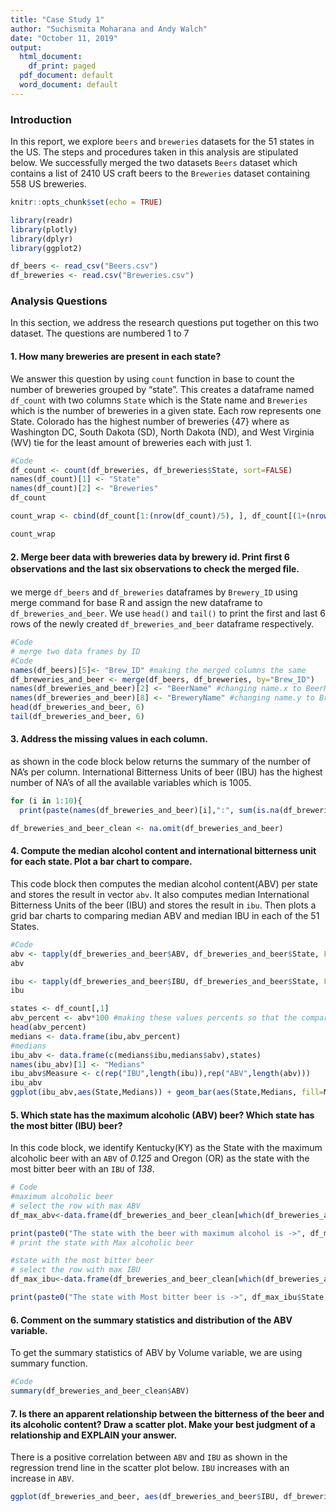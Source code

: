 ```yaml
---
title: "Case Study 1"
author: "Suchismita Moharana and Andy Walch"
date: "October 11, 2019"
output:
  html_document:
    df_print: paged
  pdf_document: default
  word_document: default
---
```


### Introduction
In this report, we explore `beers` and `breweries` datasets for the 51 states in the US. The steps and procedures taken in this analysis are stipulated below. We successfully merged the two datasets `Beers` dataset which contains a list of 2410 US craft beers to the `Breweries` dataset containing 558 US breweries.

```r
knitr::opts_chunk$set(echo = TRUE)
```

```r
library(readr)
library(plotly)
library(dplyr)
library(ggplot2)

df_beers <- read_csv("Beers.csv")
df_breweries <- read.csv("Breweries.csv")
```

### Analysis Questions

In this section, we address the research questions put together on this two dataset. The questions are numbered 1 to 7

#### 1. How many breweries are present in each state?

We answer this question by using `count` function in base to count the number of breweries grouped by "state". This creates a dataframe named `df_count` with two columns `State` which is the State name and `Breweries` which is the number of breweries in a given state. Each row represents one State. Colorado has the highest number of breweries {47} where as Washington DC, South Dakota (SD), North Dakota (ND), and West Virginia (WV) tie for the least amount of breweries each with just 1.
```r

#Code
df_count <- count(df_breweries, df_breweries$State, sort=FALSE)
names(df_count)[1] <- "State"
names(df_count)[2] <- "Breweries"
df_count

count_wrap <- cbind(df_count[1:(nrow(df_count)/5), ], df_count[(1+(nrow(df_count)/5)):(10+(nrow(df_count)/5)), ], df_count[(11+(nrow(df_count)/5)):(20+(nrow(df_count)/5)),], df_count[(21+(nrow(df_count)/5)):(30+(nrow(df_count)/5)),], df_count[(31+(nrow(df_count)/5)):(40+(nrow(df_count)/5)),])

count_wrap 

```

#### 2. Merge beer data with breweries data by brewery id. Print ﬁrst 6 observations and the last six observations to check the merged ﬁle.
 we merge `df_beers` and `df_breweries` dataframes by `Brewery_ID` using merge command for base R and assign the new dataframe to `df_breweries_and_beer`. We use `head()` and `tail()` to print the first and last 6 rows of the newly created `df_breweries_and_beer` dataframe respectively. 
```r

#Code
# merge two data frames by ID
#Code
names(df_beers)[5]<- "Brew_ID" #making the merged columns the same
df_breweries_and_beer <- merge(df_beers, df_breweries, by="Brew_ID")
names(df_breweries_and_beer)[2] <- "BeerName" #changing name.x to BeerName
names(df_breweries_and_beer)[8] <- "BreweryName" #changing name.y to BreweryName
head(df_breweries_and_beer, 6)
tail(df_breweries_and_beer, 6)


```

#### 3. Address the missing values in each column.
 as shown in the code block below returns the summary of the number of NA's per column. International Bitterness Units of beer (IBU) has the highest number of NA's  of all the available variables which is 1005.
```r

for (i in 1:10){
  print(paste(names(df_breweries_and_beer)[i],":", sum(is.na(df_breweries_and_beer[,i]))))}

df_breweries_and_beer_clean <- na.omit(df_breweries_and_beer)

```

#### 4. Compute the median alcohol content and international bitterness unit for each state. Plot a bar chart to compare.
This code block then computes the median alcohol content(ABV) per state and stores the result in vector `abv`. It also computes median International Bitterness Units of the beer (IBU) and stores the result in `ibu`. Then plots a grid bar charts to comparing median ABV and median IBU in each of the 51 States. 

```r



#Code
abv <- tapply(df_breweries_and_beer$ABV, df_breweries_and_beer$State, FUN=median, na.rm=TRUE)
abv

ibu <- tapply(df_breweries_and_beer$IBU, df_breweries_and_beer$State, FUN=median, na.rm=TRUE)
ibu

states <- df_count[,1]
abv_percent <- abv*100 #making these values percents so that the comparisons are easier to see on the graph
head(abv_percent)
medians <- data.frame(ibu,abv_percent)
#medians
ibu_abv <- data.frame(c(medians$ibu,medians$abv),states)
names(ibu_abv)[1] <- "Medians"
ibu_abv$Measure <- c(rep("IBU",length(ibu)),rep("ABV",length(abv)))
ibu_abv
ggplot(ibu_abv,aes(State,Medians)) + geom_bar(aes(State,Medians, fill=Measure),stat="identity",position="dodge",width=.7)+scale_fill_manual("Medians\n", values=c("red","blue"), labels=c("ABV","IBU")) + labs(x="\nStates",y="Medians\n")+ theme_bw(base_size=14) + theme(axis.text.x = element_text(angle=90,hjust=1,size=7)) + ggtitle("Comparing Medians of ABV and IBU") 

```


#### 5. Which state has the maximum alcoholic (ABV) beer? Which state has the most bitter (IBU) beer?
In this code block, we identify Kentucky(KY) as the State with the maximum alcoholic beer with an `ABV` of *0.125* and Oregon (OR) as the state with the most bitter beer with an `IBU` of *138*.
```r
# Code
#maximum alcoholic beer
# select the row with max ABV
df_max_abv<-data.frame(df_breweries_and_beer_clean[which(df_breweries_and_beer_clean$ABV==max(df_breweries_and_beer_clean$ABV)),])

print(paste0("The state with the beer with maximum alcohol is ->", df_max_abv$State, " with an ABV of ", df_max_abv$ABV)) 
# print the state with Max alcoholic beer 

#state with the most bitter beer
# select the row with max IBU
df_max_ibu<-data.frame(df_breweries_and_beer_clean[which(df_breweries_and_beer_clean$IBU==max(df_breweries_and_beer_clean$IBU)),]) 

print(paste0("The state with Most bitter beer is ->", df_max_ibu$State, " with IBU of ", df_max_ibu$IBU)) 

```


#### 6. Comment on the summary statistics and distribution of the ABV variable.
To get the summary statistics of ABV by Volume variable, we are using summary function.
```r
#Code
summary(df_breweries_and_beer_clean$ABV)

```

#### 7. Is there an apparent relationship between the bitterness of the beer and its alcoholic content? Draw a scatter plot.  Make your best judgment of a relationship and EXPLAIN your answer.

There is a positive correlation between `ABV` and `IBU` as shown in the regression trend line in the scatter plot below. `IBU` increases with an increase in `ABV`.

```r
ggplot(df_breweries_and_beer, aes(df_breweries_and_beer$IBU, df_breweries_and_beer$ABV)) + geom_point(color = ("red") , na.rm=TRUE) + labs(title = "International Bitterness Unit (IBU) vs Alcohol by Volume (ABV)", x = "IBU", y ="ABV") +theme(plot.title = element_text(hjust = 0.5))
```
